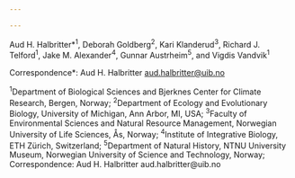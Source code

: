 ```yaml
---

---
```


Aud H. Halbritter\*^1^, Deborah Goldberg^2^, Kari Klanderud^3^, Richard J. Telford^1^, Jake M. Alexander^4^, Gunnar Austrheim^5^, and Vigdis Vandvik^1^

Correspondence\*: Aud H. Halbritter [aud.halbritter\@uib.no](mailto:aud.halbritter@uib.no){.email}

^1^Department of Biological Sciences and Bjerknes Center for Climate Research, Bergen, Norway; ^2^Department of Ecology and Evolutionary Biology, University of Michigan, Ann Arbor, MI, USA; ^3^Faculty of Environmental Sciences and Natural Resource Management, Norwegian University of Life Sciences, Ås, Norway; ^4^Institute of Integrative Biology, ETH Zürich, Switzerland; ^5^Department of Natural History, NTNU University Museum, Norwegian University of Science and Technology, Norway; Correspondence: Aud H. Halbritter aud.halbritter\@uib.no

